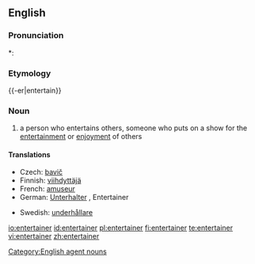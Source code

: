 ==English==

===Pronunciation===
*: {{rhymes|eɪnə(r)}}

===Etymology===
{{-er|entertain}}

===Noun===
{{wikipedia}}
{{en-noun}}

# a person who entertains others, someone who puts on a show for the [[entertainment]] or [[enjoyment]] of others

====Translations====
{{top}}
* Czech: [[bavič]] {{m}}
* Finnish: [[viihdyttäjä]]
* French: [[amuseur]] {{m}}
* German: [[Unterhalter]] {{m}}, Entertainer {{m}}
{{mid}}
* Swedish: [[underhållare]] {{c}}
{{bottom}}

[[Category:English agent nouns]]

[[io:entertainer]]
[[id:entertainer]]
[[pl:entertainer]]
[[fi:entertainer]]
[[te:entertainer]]
[[vi:entertainer]]
[[zh:entertainer]]